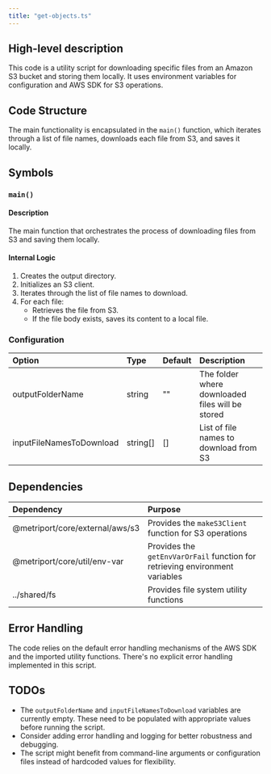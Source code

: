 ```yaml
---
title: "get-objects.ts"
---
```


## High-level description
This code is a utility script for downloading specific files from an Amazon S3 bucket and storing them locally. It uses environment variables for configuration and AWS SDK for S3 operations.

## Code Structure
The main functionality is encapsulated in the `main()` function, which iterates through a list of file names, downloads each file from S3, and saves it locally.

## Symbols

### `main()`
#### Description
The main function that orchestrates the process of downloading files from S3 and saving them locally.

#### Internal Logic
1. Creates the output directory.
2. Initializes an S3 client.
3. Iterates through the list of file names to download.
4. For each file:
   - Retrieves the file from S3.
   - If the file body exists, saves its content to a local file.

### Configuration
| Option | Type | Default | Description |
|:-------|:-----|:--------|:------------|
| outputFolderName | string | "" | The folder where downloaded files will be stored |
| inputFileNamesToDownload | string[] | [] | List of file names to download from S3 |

## Dependencies
| Dependency | Purpose |
|:-----------|:--------|
| @metriport/core/external/aws/s3 | Provides the `makeS3Client` function for S3 operations |
| @metriport/core/util/env-var | Provides the `getEnvVarOrFail` function for retrieving environment variables |
| ../shared/fs | Provides file system utility functions |

## Error Handling
The code relies on the default error handling mechanisms of the AWS SDK and the imported utility functions. There's no explicit error handling implemented in this script.

## TODOs
- The `outputFolderName` and `inputFileNamesToDownload` variables are currently empty. These need to be populated with appropriate values before running the script.
- Consider adding error handling and logging for better robustness and debugging.
- The script might benefit from command-line arguments or configuration files instead of hardcoded values for flexibility.